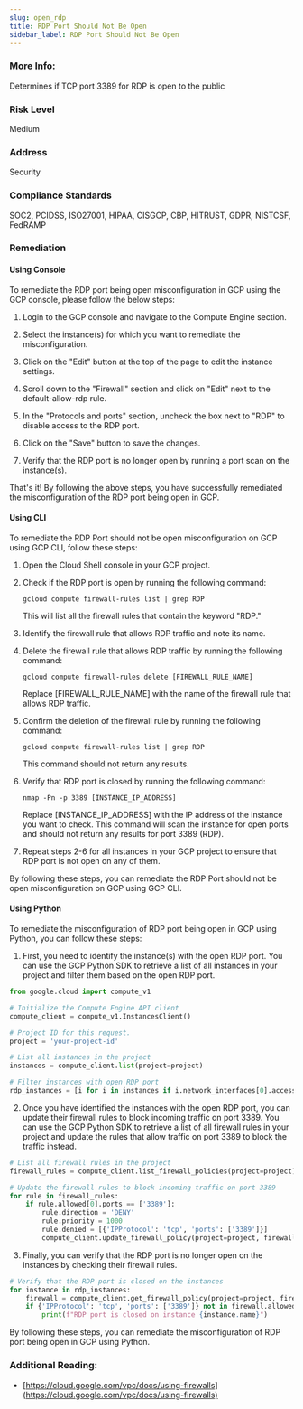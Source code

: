 ```yaml
---
slug: open_rdp
title: RDP Port Should Not Be Open
sidebar_label: RDP Port Should Not Be Open
---
```


### More Info:

Determines if TCP port 3389 for RDP is open to the public

### Risk Level

Medium

### Address

Security

### Compliance Standards

SOC2, PCIDSS, ISO27001, HIPAA, CISGCP, CBP, HITRUST, GDPR, NISTCSF, FedRAMP

### Remediation

#### Using Console

To remediate the RDP port being open misconfiguration in GCP using the GCP console, please follow the below steps:

1. Login to the GCP console and navigate to the Compute Engine section.

2. Select the instance(s) for which you want to remediate the misconfiguration.

3. Click on the "Edit" button at the top of the page to edit the instance settings.

4. Scroll down to the "Firewall" section and click on "Edit" next to the default-allow-rdp rule.

5. In the "Protocols and ports" section, uncheck the box next to "RDP" to disable access to the RDP port.

6. Click on the "Save" button to save the changes.

7. Verify that the RDP port is no longer open by running a port scan on the instance(s).

That's it! By following the above steps, you have successfully remediated the misconfiguration of the RDP port being open in GCP.

#### Using CLI

To remediate the RDP Port should not be open misconfiguration on GCP using GCP CLI, follow these steps:

1. Open the Cloud Shell console in your GCP project.

2. Check if the RDP port is open by running the following command:

   `gcloud compute firewall-rules list | grep RDP`

   This will list all the firewall rules that contain the keyword "RDP."

3. Identify the firewall rule that allows RDP traffic and note its name.

4. Delete the firewall rule that allows RDP traffic by running the following command:

   `gcloud compute firewall-rules delete [FIREWALL_RULE_NAME]`

   Replace [FIREWALL_RULE_NAME] with the name of the firewall rule that allows RDP traffic.

5. Confirm the deletion of the firewall rule by running the following command:

   `gcloud compute firewall-rules list | grep RDP`

   This command should not return any results.

6. Verify that RDP port is closed by running the following command:

   `nmap -Pn -p 3389 [INSTANCE_IP_ADDRESS]`

   Replace [INSTANCE_IP_ADDRESS] with the IP address of the instance you want to check. This command will scan the instance for open ports and should not return any results for port 3389 (RDP).

7. Repeat steps 2-6 for all instances in your GCP project to ensure that RDP port is not open on any of them.

By following these steps, you can remediate the RDP Port should not be open misconfiguration on GCP using GCP CLI.

#### Using Python

To remediate the misconfiguration of RDP port being open in GCP using Python, you can follow these steps:

1. First, you need to identify the instance(s) with the open RDP port. You can use the GCP Python SDK to retrieve a list of all instances in your project and filter them based on the open RDP port.

```python
from google.cloud import compute_v1

# Initialize the Compute Engine API client
compute_client = compute_v1.InstancesClient()

# Project ID for this request.
project = 'your-project-id'  

# List all instances in the project
instances = compute_client.list(project=project)

# Filter instances with open RDP port
rdp_instances = [i for i in instances if i.network_interfaces[0].access_configs[0].nat_ip_port_range == '3389']
```

2. Once you have identified the instances with the open RDP port, you can update their firewall rules to block incoming traffic on port 3389. You can use the GCP Python SDK to retrieve a list of all firewall rules in your project and update the rules that allow traffic on port 3389 to block the traffic instead.

```python
# List all firewall rules in the project
firewall_rules = compute_client.list_firewall_policies(project=project)

# Update the firewall rules to block incoming traffic on port 3389
for rule in firewall_rules:
    if rule.allowed[0].ports == ['3389']:
        rule.direction = 'DENY'
        rule.priority = 1000
        rule.denied = [{'IPProtocol': 'tcp', 'ports': ['3389']}]
        compute_client.update_firewall_policy(project=project, firewall_policy=rule)
```

3. Finally, you can verify that the RDP port is no longer open on the instances by checking their firewall rules.

```python
# Verify that the RDP port is closed on the instances
for instance in rdp_instances:
    firewall = compute_client.get_firewall_policy(project=project, firewall_policy='default-allow-rdp')
    if {'IPProtocol': 'tcp', 'ports': ['3389']} not in firewall.allowed:
        print(f"RDP port is closed on instance {instance.name}")
```

By following these steps, you can remediate the misconfiguration of RDP port being open in GCP using Python.


### Additional Reading:

- [https://cloud.google.com/vpc/docs/using-firewalls](https://cloud.google.com/vpc/docs/using-firewalls) 

